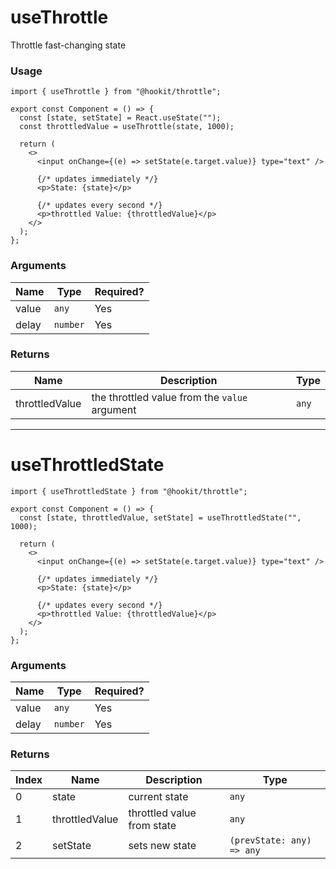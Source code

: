 
<Meta title="hookit/useThrottle/Docs" />

# useThrottle

Throttle fast-changing state

### Usage

```tsx
import { useThrottle } from "@hookit/throttle";

export const Component = () => {
  const [state, setState] = React.useState("");
  const throttledValue = useThrottle(state, 1000);

  return (
    <>
      <input onChange={(e) => setState(e.target.value)} type="text" />

      {/* updates immediately */}
      <p>State: {state}</p>

      {/* updates every second */}
      <p>throttled Value: {throttledValue}</p>
    </>
  );
};
```

### Arguments

| Name  | Type     | Required? |
| ----- | -------- | --------- |
| value | `any`    | Yes       |
| delay | `number` | Yes       |

### Returns

| Name           | Description                                   | Type  |
| -------------- | --------------------------------------------- | ----- |
| throttledValue | the throttled value from the `value` argument | `any` |

---

# useThrottledState

```tsx
import { useThrottledState } from "@hookit/throttle";

export const Component = () => {
  const [state, throttledValue, setState] = useThrottledState("", 1000);

  return (
    <>
      <input onChange={(e) => setState(e.target.value)} type="text" />

      {/* updates immediately */}
      <p>State: {state}</p>

      {/* updates every second */}
      <p>throttled Value: {throttledValue}</p>
    </>
  );
};
```

### Arguments

| Name  | Type     | Required? |
| ----- | -------- | --------- |
| value | `any`    | Yes       |
| delay | `number` | Yes       |

### Returns

| Index | Name           | Description                | Type                      |
| ----- | -------------- | -------------------------- | ------------------------- |
| 0     | state          | current state              | `any`                     |
| 1     | throttledValue | throttled value from state | `any`                     |
| 2     | setState       | sets new state             | `(prevState: any) => any` |
